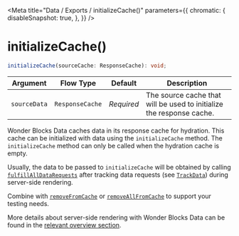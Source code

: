 
<Meta
    title="Data / Exports / initializeCache()"
    parameters={{
        chromatic: {
            disableSnapshot: true,
        },
    }}
/>

# initializeCache()

```ts
initializeCache(sourceCache: ResponseCache): void;
```

| Argument | Flow&nbsp;Type | Default | Description |
| --- | --- | --- | --- |
| `sourceData` | `ResponseCache` | _Required_ | The source cache that will be used to initialize the response cache. |

Wonder Blocks Data caches data in its response cache for hydration. This cache can be initialized with data using the `initializeCache` method.
The `initializeCache` method can only be called when the hydration cache is empty.

Usually, the data to be passed to `initializeCache` will be obtained by calling [`fulfillAllDataRequests`](/docs/data-exports-fulfillalldatarequests--page) after tracking data requests (see [`TrackData`](/docs/data-exports-trackdata--page)) during server-side rendering.

Combine with [`removeFromCache`](/docs/data-exports-removefromcache--page) or [`removeAllFromCache`](/docs/data-exports-removeallfromcache--page) to support your testing needs.

More details about server-side rendering with Wonder Blocks Data can be found in the [relevant overview section](/docs/data-server-side-rendering-and-hydration--page).
